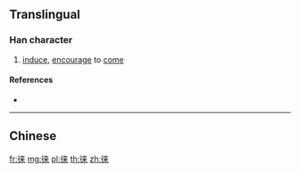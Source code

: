 {{character info/new}}
{{also|徠}}
==Translingual==

===Han character===
{{Han char|rn=60|rad=彳|as=07|sn=10|four=|canj=HODT|ids=⿰彳来}}

# [[induce]], [[encourage]] to [[come]]

====References====
* {{Han ref|kx=0367.271|hdz=20824.050|uh=5F95|ud=24469}}

----

==Chinese==
{{zh-see|徠}}

[[fr:徕]]
[[mg:徕]]
[[pl:徕]]
[[th:徕]]
[[zh:徕]]